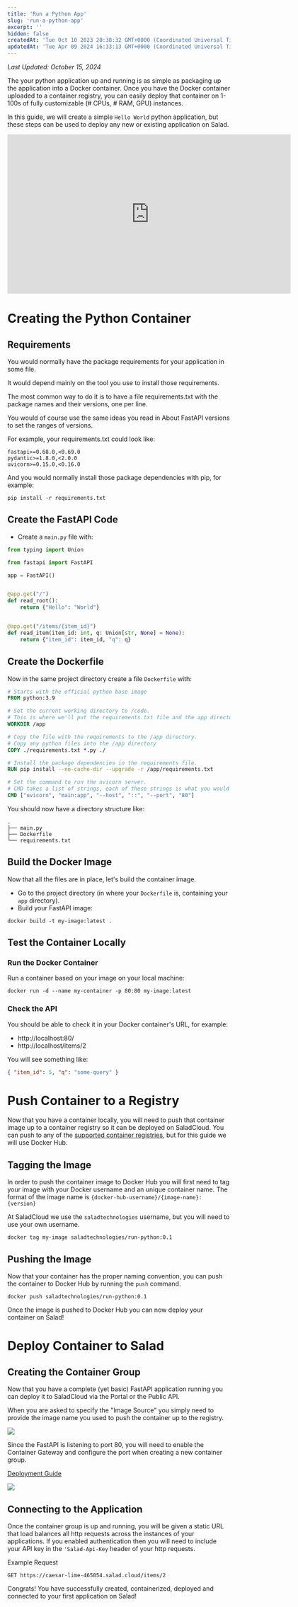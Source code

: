 ```yaml
---
title: 'Run a Python App'
slug: 'run-a-python-app'
excerpt: ''
hidden: false
createdAt: 'Tue Oct 10 2023 20:38:32 GMT+0000 (Coordinated Universal Time)'
updatedAt: 'Tue Apr 09 2024 16:33:13 GMT+0000 (Coordinated Universal Time)'
---
```


_Last Updated: October 15, 2024_

The your python application up and running is as simple as packaging up the application into a Docker container. Once
you have the Docker container uploaded to a container registry, you can easily deploy that container on 1-100s of fully
customizable (# CPUs, # RAM, GPU) instances.

In this guide, we will create a simple `Hello World` python application, but these steps can be used to deploy any new
or existing application on Salad.

<iframe
  src="https://player.vimeo.com/video/918054913?h=00416532b2&title=0&byline=0&portrait=0"
  width="640"
  height="360"
  frameborder="0"
  allow="autoplay; fullscreen; picture-in-picture"
  allowfullscreen
></iframe>

# Creating the Python Container

## Requirements

You would normally have the package requirements for your application in some file.

It would depend mainly on the tool you use to install those requirements.

The most common way to do it is to have a file requirements.txt with the package names and their versions, one per line.

You would of course use the same ideas you read in About FastAPI versions to set the ranges of versions.

For example, your requirements.txt could look like:

```Text requirements.txt
fastapi>=0.68.0,<0.69.0
pydantic>=1.8.0,<2.0.0
uvicorn>=0.15.0,<0.16.0
```

And you would normally install those package dependencies with pip, for example:

```Text Bash
pip install -r requirements.txt
```

## Create the FastAPI Code

- Create a `main.py` file with:

```python
from typing import Union

from fastapi import FastAPI

app = FastAPI()


@app.get("/")
def read_root():
    return {"Hello": "World"}


@app.get("/items/{item_id}")
def read_item(item_id: int, q: Union[str, None] = None):
    return {"item_id": item_id, "q": q}

```

## Create the Dockerfile

Now in the same project directory create a file `Dockerfile` with:

```dockerfile
# Starts with the official python base image
FROM python:3.9

# Set the current working directory to /code.
# This is where we'll put the requirements.txt file and the app directory.
WORKDIR /app

# Copy the file with the requirements to the /app directory.
# Copy any python files into the /app directory
COPY ./requirements.txt *.py ./

# Install the package dependencies in the requirements file.
RUN pip install --no-cache-dir --upgrade -r /app/requirements.txt

# Set the command to run the uvicorn server.
# CMD takes a list of strings, each of these strings is what you would type in the command line separated by spaces.
CMD ["uvicorn", "main:app", "--host", "::", "--port", "80"]

```

You should now have a directory structure like:

```
.
├── main.py
├── Dockerfile
└── requirements.txt

```

## Build the Docker Image

Now that all the files are in place, let's build the container image.

- Go to the project directory (in where your `Dockerfile` is, containing your `app` directory).
- Build your FastAPI image:

```Text Bash
docker build -t my-image:latest .
```

## Test the Container Locally

### Run the Docker Container

Run a container based on your image on your local machine:

```Text Bash
docker run -d --name my-container -p 80:80 my-image:latest
```

### Check the API

You should be able to check it in your Docker container's URL, for example:

- http\://localhost:80/
- http\://localhost/items/2

You will see something like:

```json
{ "item_id": 5, "q": "some-query" }
```

# Push Container to a Registry

Now that you have a container locally, you will need to push that container image up to a container registry so it can
be deployed on SaladCloud. You can push to any of the
[supported container registries](/container-engine/explanation/core-concepts/container-registries), but for this guide we
will use Docker Hub.

## Tagging the Image

In order to push the container image to Docker Hub you will first need to tag your image with your Docker username and
an unique container name. The format of the image name is `{docker-hub-username}/{image-name}:{version}`

At SaladCloud we use the `saladtechnologies` username, but you will need to use your own username.

```Text Bash
docker tag my-image saladtechnologies/run-python:0.1
```

## Pushing the Image

Now that your container has the proper naming convention, you can push the container to Docker Hub by running the `push`
command.

```Text Bash
docker push saladtechnologies/run-python:0.1
```

Once the image is pushed to Docker Hub you can now deploy your container on Salad!

# Deploy Container to Salad

## Creating the Container Group

Now that you have a complete (yet basic) FastAPI application running you can deploy it to SaladCloud via the Portal or
the Public API.

When you are asked to specify the "Image Source" you simply need to provide the image name you used to push the
container up to the registry.

<img src="/container-engine/images/5047308-image.png" />

Since the FastAPI is listening to port 80, you will need to enable the Container Gateway and configure the port when
creating a new container group.

[Deployment Guide](/container-engine/explanation/container-groups/container-groups)

<img src="/container-engine/images/0d2e830-image.png" />

## Connecting to the Application

Once the container group is up and running, you will be given a static URL that load balances all http requests across
the instances of your applications. If you enabled authentication then you will need to include your API key in the
`'Salad-Api-Key` header of your http requests.

Example Request

```
GET https://caesar-lime-465054.salad.cloud/items/2
```

Congrats! You have successfully created, containerized, deployed and connected to your first application on Salad!

